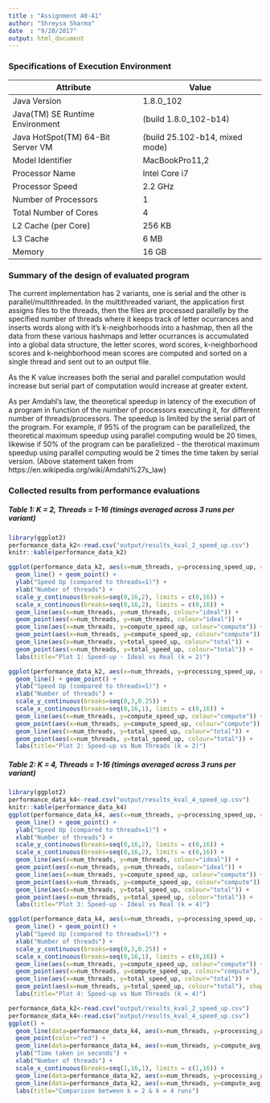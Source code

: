 ```yaml
---
title : "Assignment A0-A1"
author: "Shreysa Sharma"
date  : "9/20/2017"
output: html_document
---
```



### Specifications of Execution Environment
Attribute                         | Value
----------------------------------|-------------------------------
Java Version                      | 1.8.0_102
Java(TM) SE Runtime Environment   | (build 1.8.0_102-b14)
Java HotSpot(TM) 64-Bit Server VM | (build 25.102-b14, mixed mode)
Model Identifier                  |	MacBookPro11,2
Processor Name                    |	Intel Core i7
Processor Speed                   |	2.2 GHz
Number of Processors              |	1
Total Number of Cores             |	4
L2 Cache (per Core)               |	256 KB
L3 Cache                          |	6 MB
Memory                            | 16 GB

### Summary of the design of evaluated program

The current implementation has 2 variants, one is serial and the other is parallel/multithreaded.
In the multithreaded variant, the application first assigns files to the threads, then the files are processed parallelly by the specified number of threads where it keeps track of letter ocurrances and inserts words along with it's k-neighborhoods into a hashmap, then all the data from these various hashmaps and letter ocurrances is accumulated into a global data structure, the letter scores, word scores, k-neighborhood scores and k-neighborhood mean scores are computed and sorted on a single thread and sent out to an output file. 

As the K value increases both the serial and parallel computation would increase but serial part of computation would increase at greater extent. 

As per Amdahl's law, the theoretical speedup in latency of the execution of a program in function of the number of processors executing it, for different number of threads/processors. The speedup is limited by the serial part of the program. For example, if 95% of the program can be parallelized, the theoretical maximum speedup using parallel computing would be 20 times, likewise if 50% of the program can be parallelized - the therotical maximum speedup using parallel computing would be 2 times the time taken by serial version. 
(Above statement taken from https://en.wikipedia.org/wiki/Amdahl%27s_law)

### Collected results from performance evaluations
##### Table 1: K = 2, Threads = 1-16 (timings averaged across 3 runs per variant)

```r
library(ggplot2)
performance_data_k2<-read.csv("output/results_kval_2_speed_up.csv")
knitr::kable(performance_data_k2)
```

```r
ggplot(performance_data_k2, aes(x=num_threads, y=processing_speed_up, color="processing")) + 
  geom_line() + geom_point() +
  ylab("Speed Up (compared to threads=1)") + 
  xlab("Number of threads") + 
  scale_y_continuous(breaks=seq(0,16,2), limits = c(0,16)) + 
  scale_x_continuous(breaks=seq(0,16,2), limits = c(0,16)) +
  geom_line(aes(x=num_threads, y=num_threads, colour="ideal")) +
  geom_point(aes(x=num_threads, y=num_threads, colour="ideal")) +
  geom_line(aes(x=num_threads, y=compute_speed_up, colour="compute")) +
  geom_point(aes(x=num_threads, y=compute_speed_up, colour="compute")) +
  geom_line(aes(x=num_threads, y=total_speed_up, colour="total")) +
  geom_point(aes(x=num_threads, y=total_speed_up, colour="total")) +
  labs(title="Plot 1: Speed-up - Ideal vs Real (k = 2)")

ggplot(performance_data_k2, aes(x=num_threads, y=processing_speed_up, color="processing")) + 
  geom_line() + geom_point() +
  ylab("Speed Up (compared to threads=1)") + 
  xlab("Number of threads") + 
  scale_y_continuous(breaks=seq(0,3,0.25)) + 
  scale_x_continuous(breaks=seq(0,16,1), limits = c(0,16)) +
  geom_line(aes(x=num_threads, y=compute_speed_up, colour="compute")) +
  geom_point(aes(x=num_threads, y=compute_speed_up, colour="compute")) +
  geom_line(aes(x=num_threads, y=total_speed_up, colour="total")) +
  geom_point(aes(x=num_threads, y=total_speed_up, colour="total")) +
  labs(title="Plot 2: Speed-up vs Num Threads (k = 2)")
```

##### Table 2: K = 4, Threads = 1-16 (timings averaged across 3 runs per variant)

```r
library(ggplot2)
performance_data_k4<-read.csv("output/results_kval_4_speed_up.csv")
knitr::kable(performance_data_k4)
ggplot(performance_data_k4, aes(x=num_threads, y=processing_speed_up, color="processing")) + 
  geom_line() + geom_point() +
  ylab("Speed Up (compared to threads=1)") + 
  xlab("Number of threads") + 
  scale_y_continuous(breaks=seq(0,16,2), limits = c(0,16)) + 
  scale_x_continuous(breaks=seq(0,16,2), limits = c(0,16)) +
  geom_line(aes(x=num_threads, y=num_threads, colour="ideal")) + 
  geom_point(aes(x=num_threads, y=num_threads, colour="ideal")) + 
  geom_line(aes(x=num_threads, y=compute_speed_up, colour="compute")) +
  geom_point(aes(x=num_threads, y=compute_speed_up, colour="compute")) +
  geom_line(aes(x=num_threads, y=total_speed_up, colour="total")) +
  geom_point(aes(x=num_threads, y=total_speed_up, colour="total")) +
  labs(title="Plot 3: Speed-up - Ideal vs Real (k = 4)")

ggplot(performance_data_k4, aes(x=num_threads, y=processing_speed_up, color="processing")) + 
  geom_line() + geom_point() +
  ylab("Speed Up (compared to threads=1)") + 
  xlab("Number of threads") + 
  scale_y_continuous(breaks=seq(0,3,0.25)) + 
  scale_x_continuous(breaks=seq(0,16,1), limits = c(0,16)) +
  geom_line(aes(x=num_threads, y=compute_speed_up, colour="compute")) +
  geom_point(aes(x=num_threads, y=compute_speed_up, colour="compute"), shape=15) +
  geom_line(aes(x=num_threads, y=total_speed_up, colour="total")) +
  geom_point(aes(x=num_threads, y=total_speed_up, colour="total"), shape=17) +
  labs(title="Plot 4: Speed-up vs Num Threads (k = 4)")
```

``` r
performance_data_k2<-read.csv("output/results_kval_2_speed_up.csv")
performance_data_k4<-read.csv("output/results_kval_4_speed_up.csv")
ggplot() + 
  geom_line(data=performance_data_k4, aes(x=num_threads, y=processing_avg_s, color="processing_k4")) +
  geom_point(color="red") +
  geom_line(data=performance_data_k4, aes(x=num_threads, y=compute_avg_s, color="compute_k4")) +
  ylab("Time taken in seconds") + 
  xlab("Number of threads") + 
  scale_x_continuous(breaks=seq(1,16,1), limits = c(1,16)) +
  geom_line(data=performance_data_k2, aes(x=num_threads, y=processing_avg_s, colour="processing_k2")) + 
  geom_line(data=performance_data_k2, aes(x=num_threads, y=compute_avg_s, colour="compute_k2")) + 
  labs(title="Comparison between k = 2 & k = 4 runs")
```
